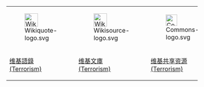 {| align="center" style="font-size:small; text-align:left;" width="100%"
|- align="center"
|[[File:Wikiquote-logo.svg|35px]]
|[[File:Wikisource-logo.svg|35px]]
|[[File:Commons-logo.svg|30px]]
|- align="center"
|[[Wikiquote:Terrorism|维基語錄<br/>(Terrorism)]]
|[[Wikisource:Portal:Terrorism|维基文庫<br/>(Terrorism)]]
|[[Commons:Category:Terrorism|维基共享资源<br/>(Terrorism)]]
|}